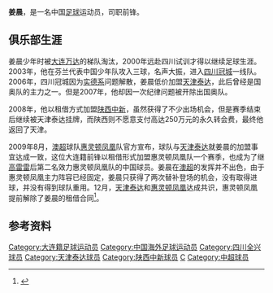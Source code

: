 {{Football player infobox
| playername = 姜晨
| image    = 
| fullname = 姜晨
| englishfullname = Jiang Chen
| nickname =
| dateofbirth = {{birth date and age|1986|6|24}}
| height = {{height|m=1.80}}
| countryofbirth = {{CHN}}
| cityofbirth = [[辽宁|辽宁]][[大连|大连]]
| currentclub =
| clubnumber = 
| position = 前锋
| youthyears = ?-1999年<br/>2000-2003年
| youthclubs = [[大连万达|大连万达]]<br/>[[四川冠城|四川冠城]]
| years = 2004-2005年<br/>2006-2012年<br/>2008年<br/>2009年
| clubs = [[四川冠城|四川冠城]]<br/>[[天津泰达|天津泰达]]<br/>→[[陕西中新|陕西中新]] (租借)<br/>→[[威灵顿凤凰|惠灵顿凤凰]] (租借)
| caps(goals)= 6 (0)<br/>22 (3)<br/>17 (2)<br/>2 (0)
| nationalyears = 2007年
| nationalteam = [[国奥队|国奥队]]
| nationalcaps(goals)=
}}
'''姜晨'''{{BD|1986年|6月24日|||catIdx=J姜}}，是一名中国[[足球|足球]]运动员，司职前锋。

==俱乐部生涯==
姜晨少年时被[[大连万达|大连万达]]的梯队淘汰，2000年远赴四川试训才得以继续足球生涯。2003年，他在芬兰代表中国少年队攻入三球，名声大振，进入[[四川冠城|四川冠城]]一线队。2006年，四川冠城因为[[实德系|实德系]]问题解散，姜晨低价加盟[[天津泰达|天津泰达]]，此后曾经是国奥队的主力之一。但是2007年，他却因一次纪律问题被开除出国奥队。

2008年，他以租借方式加盟[[陕西中新|陕西中新]]，虽然获得了不少出场机会，但是赛季结束后继续被天津泰达挂牌，而陕西则不愿意支付高达250万元的永久转会费，最终他返回了天津。

2009年8月，[[澳大利亚足球甲级联赛|澳超]]球队[[威灵顿凤凰|惠灵顿凤凰]]队官方宣布，球队与[[天津泰达|天津泰达]]就姜晨的加盟事宜达成一致，这位大连籍前锋以租借形式加盟惠灵顿凤凰队一个赛季，也成为了继[[高雷雷|高雷雷]]后第二名效力惠灵顿凤凰队的中国球员。姜晨在[[澳大利亚足球甲级联赛|澳超]]的发挥并不出色，由于惠灵顿凤凰主力阵容已经固定，姜晨只获得了两次替补登场的机会，没有取得进球，并没有得到球队重用。12月，[[天津泰达|天津泰达]]和[[威灵顿凤凰|惠灵顿凤凰]]达成共识，惠灵顿凤凰提前解除了姜晨的租借合同<ref>{{Cite web |url=http://sports.sohu.com/20100101/n269338692.shtml |title=姜晨结束澳超行返回中国 将回归天津征战新赛季 |access-date=2010-01-06 |archive-date=2019-08-19 |archive-url=https://web.archive.org/web/20190819045221/http://sports.sohu.com/20100101/n269338692.shtml |dead-url=no }}</ref>。

==参考资料==
{{Reflist|2}}

{{2006年中超分类名单天津}}
{{2007年中超分类名单天津}}
{{2009年中超分类名单天津}}
{{2010年中超分类名单天津}}
{{2011年中超分类名单天津}}
{{2012年中超分类名单天津}}
{{DEFAULTSORT:JIANG Chen}}
[[Category:大连籍足球运动员|Category:大连籍足球运动员]]
[[Category:中国海外足球运动员|Category:中国海外足球运动员]]
[[Category:四川全兴球员|Category:四川全兴球员]]
[[Category:天津泰达球员|Category:天津泰达球员]]
[[Category:陕西中新球员|Category:陕西中新球员]]
[[Category:姜姓|C]]
[[Category:中超球员|Category:中超球员]]
